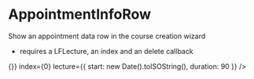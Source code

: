 
<Meta title="AppointmentInfoRow" component={AppointmentInfoRow} />

# AppointmentInfoRow

Show an appointment data row in the course creation wizard

* requires a LFLecture, an index and an delete callback

<NativeBaseProvider theme={Theme}>
  <AppointmentInfoRow onPressDelete={() => {}} index={0} lecture={{
    start: new Date().toISOString(),
    duration: 90
  }} />
</NativeBaseProvider>
